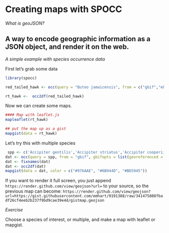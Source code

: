 Creating maps with SPOCC
========================================================

*What is geoJSON?*

A way to encode geographic information as a JSON object, and render it on the web.
---

*A simple example with species occurrence data*

First let's grab some data

```r
library(spocc)

red_tailed_hawk <- occ(query = "Buteo jamaicensis", from = c("gbif","ebird"),limit=35, ebirdopts = list(region='US'))

rt_hawk <-  occ2df(red_tailed_hawk)

```


Now we can create some maps.

```r
#### Map with leaflet.js
mapleaflet(rt_hawk)

## put the map up as a gist
mapgist(data = rt_hawk)

```


Let's try this with multiple species

```r
 spp <- c('Accipiter gentilis','Accipiter striatus','Accipiter cooperii')
dat <- occ(query = spp, from = "gbif", gbifopts = list(georeferenced = TRUE))
dat <- fixnames(dat)
dat <- occ2df(dat)
mapgist(data = dat, color = c("#976AAE", "#6B944D", "#BD5945"))


```

If you want to render it full screen, you just append `https://render.github.com/view/geojson?url=` to your source, so the previous map can become: `https://render.github.com/view/geojson?url=https://gist.githubusercontent.com/emhart/9191388/raw/341475808fbadf26cf4eeb2b237f9bd9cae39e4d/gistmap.geojson`

*Exercise*

Choose a species of interest, or multiple, and make a map with leaflet or mapgist.
